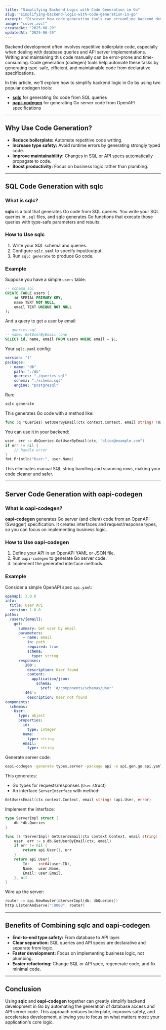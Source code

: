 ```yaml
---
title: "Simplifying Backend Logic with Code Generation in Go"
slug: "simplifying-backend-logic-with-code-generation-in-go"
excerpt: "Discover how code generation tools can streamline backend development in Go."
image: "cover.avif"
createdAt: "2025-06-20"
updatedAt: "2025-06-20"
---
```

Backend development often involves repetitive boilerplate code, especially when dealing with database queries and API server implementations. Writing and maintaining this code manually can be error-prone and time-consuming. Code generation (codegen) tools help automate these tasks by generating type-safe, efficient, and maintainable code from declarative specifications.

In this article, we'll explore how to simplify backend logic in Go by using two popular codegen tools:

- **[sqlc](https://sqlc.dev/)** for generating Go code from SQL queries
- **[oapi-codegen](https://github.com/oapi-codegen/oapi-codegen)** for generating Go server code from OpenAPI specifications

---

## Why Use Code Generation?

- **Reduce boilerplate:** Automate repetitive code writing.
- **Increase type safety:** Avoid runtime errors by generating strongly typed code.
- **Improve maintainability:** Changes in SQL or API specs automatically propagate to code.
- **Boost productivity:** Focus on business logic rather than plumbing.

---

## SQL Code Generation with sqlc

### What is sqlc?

**sqlc** is a tool that generates Go code from SQL queries. You write your SQL queries in ```.sql``` files, and sqlc generates Go functions that execute those queries with type-safe parameters and results.

### How to Use sqlc

1. Write your SQL schema and queries.
2. Configure `sqlc.yaml` to specify input/output.
3. Run `sqlc generate` to produce Go code.

### Example

Suppose you have a simple `users` table:

```sql
-- schema.sql
CREATE TABLE users (
    id SERIAL PRIMARY KEY,
    name TEXT NOT NULL,
    email TEXT UNIQUE NOT NULL
);
```

And a query to get a user by email:

```sql
-- queries.sql
-- name: GetUserByEmail :one
SELECT id, name, email FROM users WHERE email = $1;
```

Your `sqlc.yaml` config:

```yaml
version: "1"
packages:
  - name: "db"
    path: "./db"
    queries: "./queries.sql"
    schema: "./schema.sql"
    engine: "postgresql"
```

Run:

```bash
sqlc generate
```

This generates Go code with a method like:

```go
func (q *Queries) GetUserByEmail(ctx context.Context, email string) (User, error)
```

You can use it in your backend:

```go
user, err := dbQueries.GetUserByEmail(ctx, "alice@example.com")
if err != nil {
    // handle error
}
fmt.Println("User:", user.Name)
```

This eliminates manual SQL string handling and scanning rows, making your code cleaner and safer.

---

## Server Code Generation with oapi-codegen

### What is oapi-codegen?

**oapi-codegen** generates Go server (and client) code from an OpenAPI (Swagger) specification. It creates interfaces and request/response types, so you can focus on implementing business logic.

### How to Use oapi-codegen

1. Define your API in an OpenAPI YAML or JSON file.
2. Run `oapi-codegen` to generate Go server code.
3. Implement the generated interface methods.

### Example

Consider a simple OpenAPI spec `api.yaml`:

```yaml
openapi: 3.0.0
info:
  title: User API
  version: 1.0.0
paths:
  /users/{email}:
    get:
      summary: Get user by email
      parameters:
        - name: email
          in: path
          required: true
          schema:
            type: string
      responses:
        '200':
          description: User found
          content:
            application/json:
              schema:
                $ref: '#/components/schemas/User'
        '404':
          description: User not found
components:
  schemas:
    User:
      type: object
      properties:
        id:
          type: integer
        name:
          type: string
        email:
          type: string
```

Generate server code:

```bash
oapi-codegen -generate types,server -package api -o api.gen.go api.yaml
```

This generates:

- Go types for requests/responses (`User` struct)
- An interface `ServerInterface` with method:

```go
GetUsersEmail(ctx context.Context, email string) (api.User, error)
```

Implement the interface:

```go
type ServerImpl struct {
    db *db.Queries
}

func (s *ServerImpl) GetUsersEmail(ctx context.Context, email string) (api.User, error) {
    user, err := s.db.GetUserByEmail(ctx, email)
    if err != nil {
        return api.User{}, err
    }
    return api.User{
        Id:    int64(user.ID),
        Name:  user.Name,
        Email: user.Email,
    }, nil
}
```

Wire up the server:

```go
router := api.NewRouter(&ServerImpl{db: dbQueries})
http.ListenAndServe(":8080", router)
```

---

## Benefits of Combining sqlc and oapi-codegen

- **End-to-end type safety:** From database to API layer.
- **Clear separation:** SQL queries and API specs are declarative and separate from logic.
- **Faster development:** Focus on implementing business logic, not plumbing.
- **Easier refactoring:** Change SQL or API spec, regenerate code, and fix minimal code.

---

## Conclusion

Using **sqlc** and **oapi-codegen** together can greatly simplify backend development in Go by automating the generation of database access and API server code. This approach reduces boilerplate, improves safety, and accelerates development, allowing you to focus on what matters most: your application's core logic.
